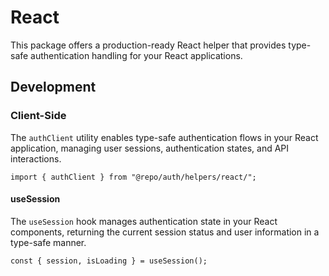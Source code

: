 # React

This package offers a production-ready React helper that provides type-safe authentication handling for your React applications.

## Development

### Client-Side 

The `authClient` utility enables type-safe authentication flows in your React application, managing user sessions, authentication states, and API interactions.

```tsx
import { authClient } from "@repo/auth/helpers/react/";
```

#### useSession

The `useSession` hook manages authentication state in your React components, returning the current session status and user information in a type-safe manner.

```tsx
const { session, isLoading } = useSession();
```